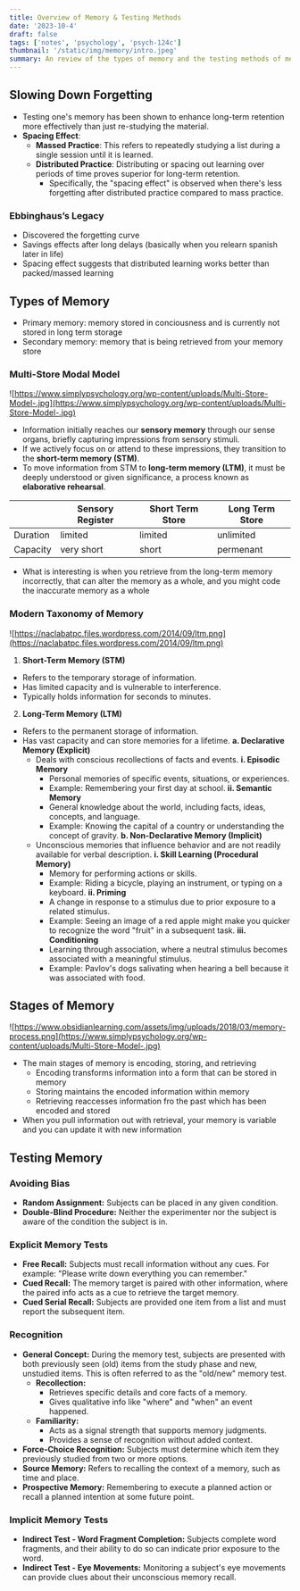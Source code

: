 ```yaml
---
title: Overview of Memory & Testing Methods
date: '2023-10-4'
draft: false
tags: ['notes', 'psychology', 'psych-124c']
thumbnail: '/static/img/memory/intro.jpeg'
summary: An review of the types of memory and the testing methods of memory.
---
```


## **Slowing Down Forgetting**

- Testing one's memory has been shown to enhance long-term retention more effectively than just re-studying the material.
- **Spacing Effect**:
  - **Massed Practice**: This refers to repeatedly studying a list during a single session until it is learned.
  - **Distributed Practice**: Distributing or spacing out learning over periods of time proves superior for long-term retention.
    - Specifically, the "spacing effect" is observed when there's less forgetting after distributed practice compared to mass practice.

### Ebbinghaus’s Legacy

- Discovered the forgetting curve
- Savings effects after long delays (basically when you relearn spanish later in life)
- Spacing effect suggests that distributed learning works better than packed/massed learning

## Types of Memory

- Primary memory: memory stored in conciousness and is currently not stored in long term storage
- Secondary memory: memory that is being retrieved from your memory store

### Multi-Store Modal Model

![https://www.simplypsychology.org/wp-content/uploads/Multi-Store-Model-.jpg](https://www.simplypsychology.org/wp-content/uploads/Multi-Store-Model-.jpg)

- Information initially reaches our **sensory memory** through our sense organs, briefly capturing impressions from sensory stimuli.
- If we actively focus on or attend to these impressions, they transition to the **short-term memory (STM)**.
- To move information from STM to **long-term memory (LTM)**, it must be deeply understood or given significance, a process known as **elaborative rehearsal**.

|          | Sensory Register | Short Term Store | Long Term Store |
| -------- | ---------------- | ---------------- | --------------- |
| Duration | limited          | limited          | unlimited       |
| Capacity | very short       | short            | permenant       |

- What is interesting is when you retrieve from the long-term memory incorrectly, that can alter the memory as a whole, and you might code the inaccurate memory as a whole

### Modern Taxonomy of Memory

![https://naclabatpc.files.wordpress.com/2014/09/ltm.png](https://naclabatpc.files.wordpress.com/2014/09/ltm.png)

1. **Short-Term Memory (STM)**

- Refers to the temporary storage of information.
- Has limited capacity and is vulnerable to interference.
- Typically holds information for seconds to minutes.

2. **Long-Term Memory (LTM)**

- Refers to the permanent storage of information.
- Has vast capacity and can store memories for a lifetime.
  **a. Declarative Memory (Explicit)**
  - Deals with conscious recollections of facts and events.
    **i. Episodic Memory**
    - Personal memories of specific events, situations, or experiences.
    - Example: Remembering your first day at school.
      **ii. Semantic Memory**
    - General knowledge about the world, including facts, ideas, concepts, and language.
    - Example: Knowing the capital of a country or understanding the concept of gravity.
      **b. Non-Declarative Memory (Implicit)**
  - Unconscious memories that influence behavior and are not readily available for verbal description.
    **i. Skill Learning (Procedural Memory)**
    - Memory for performing actions or skills.
    - Example: Riding a bicycle, playing an instrument, or typing on a keyboard.
      **ii. Priming**
    - A change in response to a stimulus due to prior exposure to a related stimulus.
    - Example: Seeing an image of a red apple might make you quicker to recognize the word "fruit" in a subsequent task.
      **iii. Conditioning**
    - Learning through association, where a neutral stimulus becomes associated with a meaningful stimulus.
    - Example: Pavlov's dogs salivating when hearing a bell because it was associated with food.

## Stages of Memory

![https://www.obsidianlearning.com/assets/img/uploads/2018/03/memory-process.png](https://www.simplypsychology.org/wp-content/uploads/Multi-Store-Model-.jpg)

- The main stages of memory is encoding, storing, and retrieving
  - Encoding transforms information into a form that can be stored in memory
  - Storing maintains the encoded information within memory
  - Retrieving reaccesses information fro the past which has been encoded and stored
- When you pull information out with retrieval, your memory is variable and you can update it with new information

## **Testing Memory**

### **Avoiding Bias**

- **Random Assignment:** Subjects can be placed in any given condition.
- **Double-Blind Procedure:** Neither the experimenter nor the subject is aware of the condition the subject is in.

### **Explicit Memory Tests**

- **Free Recall:** Subjects must recall information without any cues. For example: "Please write down everything you can remember."
- **Cued Recall:** The memory target is paired with other information, where the paired info acts as a cue to retrieve the target memory.
- **Cued Serial Recall:** Subjects are provided one item from a list and must report the subsequent item.

### **Recognition**

- **General Concept:** During the memory test, subjects are presented with both previously seen (old) items from the study phase and new, unstudied items. This is often referred to as the "old/new" memory test.
  - **Recollection:**
    - Retrieves specific details and core facts of a memory.
    - Gives qualitative info like "where" and "when" an event happened.
  - **Familiarity:**
    - Acts as a signal strength that supports memory judgments.
    - Provides a sense of recognition without added context.
- **Force-Choice Recognition:** Subjects must determine which item they previously studied from two or more options.
- **Source Memory:** Refers to recalling the context of a memory, such as time and place.
- **Prospective Memory:** Remembering to execute a planned action or recall a planned intention at some future point.

### **Implicit Memory Tests**

- **Indirect Test - Word Fragment Completion:** Subjects complete word fragments, and their ability to do so can indicate prior exposure to the word.
- **Indirect Test - Eye Movements:** Monitoring a subject's eye movements can provide clues about their unconscious memory recall.
